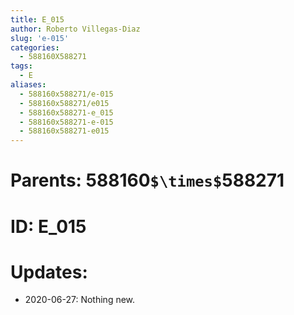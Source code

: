 ```yaml
---
title: E_015
author: Roberto Villegas-Diaz
slug: 'e-015'
categories:
  - 588160X588271
tags:
  - E
aliases:
  - 588160x588271/e-015
  - 588160x588271/e015
  - 588160x588271-e_015
  - 588160x588271-e-015
  - 588160x588271-e015
---
```


# **Parents**: 588160`$\times$`588271
# **ID**: E_015
# **Updates**: 
 - 2020-06-27: Nothing new.
